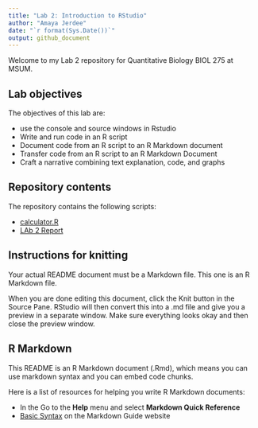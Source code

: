 ```yaml
---
title: "Lab 2: Introduction to RStudio"
author: "Amaya Jerdee"
date: "`r format(Sys.Date())`"
output: github_document
---
```




Welcome to my Lab 2 repository for Quantitative Biology BIOL 275 at MSUM.

## Lab objectives

The objectives of this lab are:

- use the console and source windows in Rstudio
- Write and run code in an R script
- Document code from an R script to an R Markdown document
- Transfer code from an R script to an R Markdown Document
- Craft a narrative combining text explanation, code, and graphs

## Repository contents

The repository contains the following scripts:

- [calculator.R](calculator.R)
- [LAb 2 Report](assignment.md)

## Instructions for knitting

Your actual README document must be a Markdown file. This one is an R Markdown file.

When you are done editing this document, click the Knit button in the Source Pane. RStudio will then convert this into a .md file and give you a preview in a separate window. Make sure everything looks okay and then close the preview window.

## R Markdown

This README is an R Markdown document (.Rmd), which means you can use markdown syntax and you can embed code chunks.

Here is a list of resources for helping you write R Markdown documents:

- In the Go to the **Help** menu and select **Markdown Quick Reference**
- [Basic Syntax](https://www.markdownguide.org/basic-syntax/) on the Markdown Guide website


